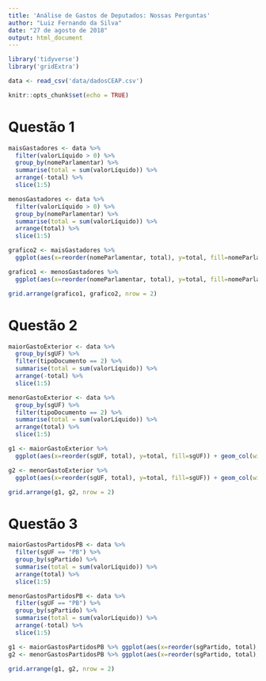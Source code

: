 ```yaml
---
title: 'Análise de Gastos de Deputados: Nossas Perguntas'
author: "Luiz Fernando da Silva"
date: "27 de agosto de 2018"
output: html_document
---
```


```r
library('tidyverse')
library('gridExtra')
```
```r
data <- read_csv('data/dadosCEAP.csv')
```



```r
knitr::opts_chunk$set(echo = TRUE)
```

# Questão 1
```r
maisGastadores <- data %>%
  filter(valorLíquido > 0) %>%
  group_by(nomeParlamentar) %>% 
  summarise(total = sum(valorLíquido)) %>% 
  arrange(-total) %>% 
  slice(1:5)

menosGastadores <- data %>%
  filter(valorLíquido > 0) %>%
  group_by(nomeParlamentar) %>% 
  summarise(total = sum(valorLíquido)) %>% 
  arrange(total) %>% 
  slice(1:5)

grafico2 <- maisGastadores %>% 
  ggplot(aes(x=reorder(nomeParlamentar, total), y=total, fill=nomeParlamentar)) + geom_col(width = 0.7) + coord_flip()

grafico1 <- menosGastadores %>% 
  ggplot(aes(x=reorder(nomeParlamentar, total), y=total, fill=nomeParlamentar)) + geom_col(width = 0.7) + coord_flip()

grid.arrange(grafico1, grafico2, nrow = 2)
```

# Questão 2
```r
maiorGastoExterior <- data %>% 
  group_by(sgUF) %>%
  filter(tipoDocumento == 2) %>% 
  summarise(total = sum(valorLíquido)) %>%
  arrange(-total) %>%
  slice(1:5)

menorGastoExterior <- data %>% 
  group_by(sgUF) %>%
  filter(tipoDocumento == 2) %>% 
  summarise(total = sum(valorLíquido)) %>%
  arrange(total) %>%
  slice(1:5)

g1 <- maiorGastoExterior %>% 
  ggplot(aes(x=reorder(sgUF, total), y=total, fill=sgUF)) + geom_col(width = 0.7) + coord_flip()

g2 <- menorGastoExterior %>% 
  ggplot(aes(x=reorder(sgUF, total), y=total, fill=sgUF)) + geom_col(width = 0.7) + coord_flip()

grid.arrange(g1, g2, nrow = 2)
```

# Questão 3

```r
maiorGastosPartidosPB <- data %>% 
  filter(sgUF == "PB") %>%
  group_by(sgPartido) %>%
  summarise(total = sum(valorLíquido)) %>%
  arrange(total) %>%
  slice(1:5)

menorGastosPartidosPB <- data %>% 
  filter(sgUF == "PB") %>%
  group_by(sgPartido) %>%
  summarise(total = sum(valorLíquido)) %>%
  arrange(-total) %>%
  slice(1:5)

g1 <- maiorGastosPartidosPB %>% ggplot(aes(x=reorder(sgPartido, total), y=total, fill=sgPartido)) + geom_col(width = 0.7) + coord_flip()
g2 <- menorGastosPartidosPB %>% ggplot(aes(x=reorder(sgPartido, total), y=total, fill=sgPartido)) + geom_col(width = 0.7) + coord_flip()

grid.arrange(g1, g2, nrow = 2)
```

